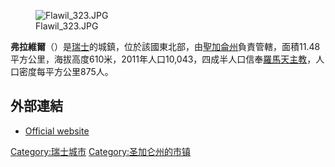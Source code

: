 [[Image:Flawil_323.JPG|right]]

'''弗拉維爾'''（{{lang-de|Flawil}}）是[[瑞士|瑞士]]的城鎮，位於該國東北部，由[[聖加侖州|聖加侖州]]負責管轄，面積11.48平方公里，海拔高度610米，2011年人口10,043，四成半人口信奉[[羅馬天主教|羅馬天主教]]，人口密度每平方公里875人。

==外部連結==
* [http://www.flawil.ch Official website] {{Wayback|url=http://www.flawil.ch/ |date=20060903002214 }} {{de icon}}

{{Switzerland-geo-stub}}
{{DEFAULTSORT:Flawil}}
[[Category:瑞士城市|Category:瑞士城市]]
[[Category:圣加仑州的市镇|Category:圣加仑州的市镇]]
